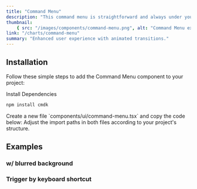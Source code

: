 ```yaml
---
title: "Command Menu"
description: "This command menu is straightforward and always under your control, allowing you to open and close it as needed."
thumbnail:
    { src: "/images/components/command-menu.png", alt: "Command Menu example" }
link: "/charts/command-menu"
summary: "Enhanced user experience with animated transitions."
---
```


<ComponentPreview name="command-menu-demo" />

## Installation

Follow these simple steps to add the Command Menu component to your project:

<Steps>

<Step>
Install Dependencies
</Step>

```bash 
npm install cmdk 
```

<Step>
    Create a new file `components/ui/command-menu.tsx` and copy the code below:
</Step>

<CollapsibleSource name="command" />

<Step>
    Adjust the import paths in both files according to your project's structure.
</Step>

</Steps>


## Examples

### w/ blurred background


### Trigger by keyboard shortcut
